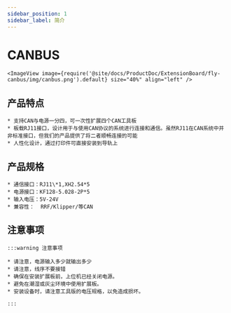 ```yaml
---
sidebar_position: 1
sidebar_label: 简介
---
```




# CANBUS

    <ImageView image={require('@site/docs/ProductDoc/ExtensionBoard/fly-canbus/img/canbus.png').default} size="40%" align="left" />


## 产品特点

    * 支持CAN与电源一分四，可一次性扩展四个CAN工具板
    * 板载RJ11接口，设计用于与使用CAN协议的系统进行连接和通信。虽然RJ11在CAN系统中并非标准接口，但我们的产品提供了将二者顺畅连接的可能
    * 人性化设计，通过打印件可直接安装到导轨上

## 产品规格

    * 通信接口：RJ11\*1,XH2.54*5
    * 电源接口：KF128-5.028-2P*5
    * 输入电压：5V-24V
    * 兼容性：  RRF/Klipper/等CAN

## 注意事项

    :::warning 注意事项

    * 请注意，电源输入多少就输出多少
    * 请注意，线序不要接错
    * 确保在安装扩展板前，上位机已经关闭电源。
    * 避免在潮湿或灰尘环境中使用扩展板。
    * 安装设备时，请注意工具版的电压规格，以免造成损坏。

    :::
